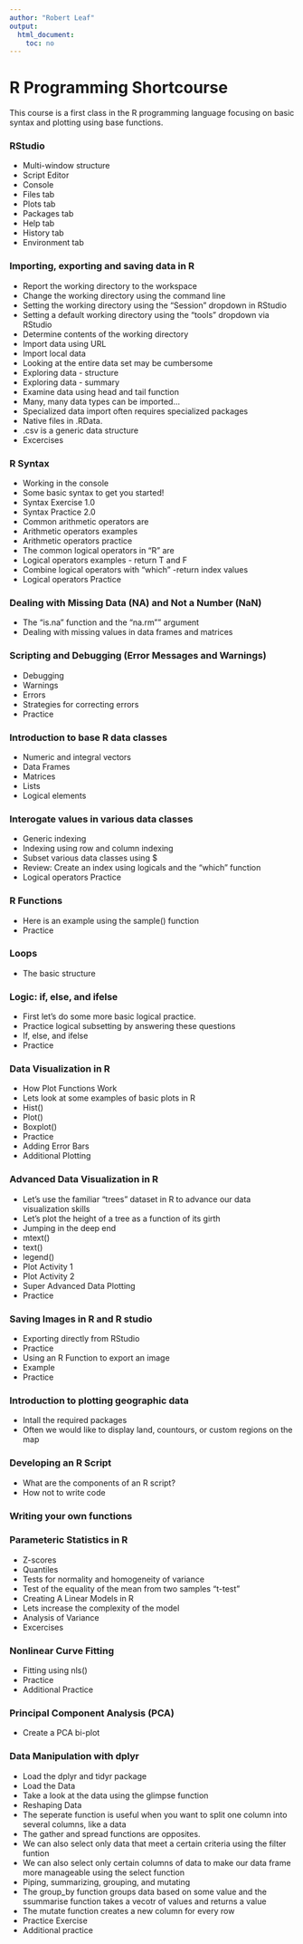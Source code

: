 ---
author: "Robert Leaf"
output:
  html_document:
    toc: no
---
# R Programming Shortcourse

This course is a first class in the R programming language focusing on basic syntax and plotting using base functions.

### RStudio 

 + Multi-window structure
 + Script Editor
 + Console
 + Files tab
 + Plots tab
 + Packages tab
 + Help tab
 + History tab
 + Environment tab
 
### Importing, exporting and saving data in R

 + Report the working directory to the workspace
 + Change the working directory using the command line
 + Setting the working directory using the "Session" dropdown in RStudio
 + Setting a default working directory using the "tools" dropdown via RStudio
 + Determine contents of the working directory
 + Import data using URL
 + Import local data
 + Looking at the entire data set may be cumbersome
 + Exploring data - structure
 + Exploring data - summary
 + Examine data using head and tail function
 + Many, many data types can be imported...
 + Specialized data import often requires specialized packages
 + Native files in .RData.
 + .csv is a generic data structure
 + Excercises
 
### R Syntax

 + Working in the console
 + Some basic syntax to get you started!
 + Syntax Exercise 1.0
 + Syntax Practice 2.0
 + Common arithmetic operators are
 + Arithmetic operators examples
 + Arithmetic operators practice
 + The common logical operators in "R" are
 + Logical operators examples - return T and F
 + Combine logical operators with "which" -return index values
 + Logical operators Practice
 
### Dealing with Missing Data (NA) and Not a Number (NaN)

 + The "is.na" function and the "na.rm"" argument
 + Dealing with missing values in data frames and matrices
 
### Scripting and Debugging (Error Messages and Warnings)

 + Debugging
 + Warnings
 + Errors
 + Strategies for correcting errors
 + Practice
 
### Introduction to base R data classes

 + Numeric and integral vectors
 + Data Frames
 + Matrices
 + Lists
 + Logical elements
 
### Interogate values in various data classes

 + Generic indexing
 + Indexing using row and column indexing
 + Subset various data classes using $
 + Review: Create an index using logicals and the "which" function
 + Logical operators Practice

### R Functions

 + Here is an example using the sample() function
 + Practice
 
### Loops

 + The basic structure
 
### Logic: if, else, and ifelse

 + First let's do some more basic logical practice.
 + Practice logical subsetting by answering these questions
 + If, else, and ifelse
 + Practice
 
### Data Visualization in R

 + How Plot Functions Work
 + Lets look at some examples of basic plots in R
 + Hist()
 + Plot()
 + Boxplot()
 + Practice
 + Adding Error Bars
 + Additional Plotting
 
### Advanced Data Visualization in R

 + Let's use the familiar "trees" dataset in R to advance our data visualization skills
 + Let's plot the height of a tree as a function of its girth
 + Jumping in the deep end
 + mtext()
 + text()
 + legend()
 + Plot Activity 1
 + Plot Activity 2
 + Super Advanced Data Plotting 
 + Practice

### Saving Images in R and R studio

 + Exporting directly from RStudio
 + Practice
 + Using an R Function to export an image
 + Example
 + Practice
 
### Introduction to plotting geographic data

 + Intall the required packages
 + Often we would like to display land, countours, or custom regions on the map
 
### Developing an R Script

 + What are the components of an R script?
 + How not to write code
 
### Writing your own functions

### Parameteric Statistics in R

 + Z-scores
 + Quantiles
 + Tests for normality and homogeneity of variance
 + Test of the equality of the mean from two samples "t-test"
 + Creating A Linear Models in R
 + Lets increase the complexity of the model
 + Analysis of Variance
 + Excercises
 
### Nonlinear Curve Fitting

 + Fitting using nls()
 + Practice
 + Additional Practice
 
### Principal Component Analysis (PCA)

 + Create a PCA bi-plot
 
### Data Manipulation with dplyr

 + Load the dplyr and tidyr package
 + Load the Data
 + Take a look at the data using the glimpse function
 + Reshaping Data
 + The seperate function is useful when you want to split one column into several columns, like a data
 + The gather and spread functions are opposites.
 + We can also select only data that meet a certain criteria using the filter funtion
 + We can also select only certain columns of data to make our data frame more manageable using the select function
 + Piping, summarizing, grouping, and mutating
 + The group_by function groups data based on some value and the ssummarise function takes a vecotr of values and returns a value
 + The mutate function creates a new column for every row
 + Practice Exercise
 + Additional practice
 
 
 
 
 
 
 
 
 
 
 
 
 
 
 
 
 
 
 
 
 
 